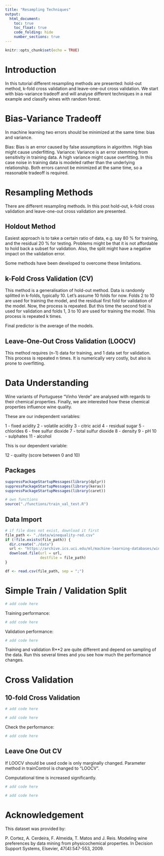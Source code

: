 ---
title: "Resampling Techniques"
output: 
  html_document:
    toc: true
    toc_float: true
    code_folding: hide
    number_sections: true
---

```{r setup, include=FALSE}
knitr::opts_chunk$set(echo = TRUE)
```

# Introduction

In this tutorial different resampling methods are presented: hold-out method, k-fold cross validation and leave-one-out cross validation. We start with bias-variance tradeoff and will analyse different techniques in a real example and classify wines with random forest.

# Bias-Variance Tradeoff
In machine learning two errors should be minimized at the same time: bias and variance.

Bias: Bias is an error caused by false assumptions in algorithm. High bias might cause underfitting.
Variance: Variance is an error stemming from sensitivity in training data. A high variance might cause overfitting. In this case noise in training data is modeled rather than the underlying relationship.
Both errors cannot be minimized at the same time, so a reasonable tradeoff is required.

# Resampling Methods

There are different resampling methods. In this post hold-out, k-fold cross validation and leave-one-out cross validation are presented.

## Holdout Method

Easiest approach is to take a certain ratio of data, e.g. say 80 % for training, and the residual 20 % for testing. Problems might be that it is not affordable to hold back a subset for validation. Also, the split might have a negative impact on the validation error.

Some methods have been developed to overcome these limitations.

## k-Fold Cross Validation (CV)

This method is a generalisation of hold-out method. Data is randomly splitted in k-folds, typically 10. Let’s assume 10 folds for now. Folds 2 to 10 are used for training the model, and the residual first fold for validation of the model. Now, the process is repeated. But this time the second fold is used for validation and folds 1, 3 to 10 are used for training the model. This process is repeated k times.

Final predictor is the average of the models.

## Leave-One-Out Cross Validation (LOOCV)

This method requires (n-1) data for training, and 1 data set for validation. This process is repeated n times. It is numerically very costly, but also is prone to overfitting.

# Data Understanding

Wine variants of Portuguese "Vinho Verde" are analysed with regards to their chemical properties. Finally, we are interested how these chemical properties influence wine quality.

These are our independent variables:

1 - fixed acidity 
2 - volatile acidity 
3 - citric acid 
4 - residual sugar 
5 - chlorides 
6 - free sulfur dioxide 
7 - total sulfur dioxide 
8 - density 
9 - pH 
10 - sulphates 
11 - alcohol 

This is our dependent variable:

12 - quality (score between 0 and 10)

## Packages

```{r}
suppressPackageStartupMessages(library(dplyr))
suppressPackageStartupMessages(library(keras))
suppressPackageStartupMessages(library(caret))

# own functions
source("./functions/train_val_test.R")
```


## Data Import

```{r}
# if file does not exist, download it first
file_path <- "./data/winequality-red.csv"
if (!file.exists(file_path)) {
  dir.create("./data")
  url <- "https://archive.ics.uci.edu/ml/machine-learning-databases/wine-quality/winequality-red.csv"
  download.file(url = url, 
                destfile = file_path)
}

df <- read.csv(file_path, sep = ";")
```


# Simple Train / Validation Split

```{r}
# add code here
```

Training performance:

```{r}
# add code here
```


Validation performance:

```{r}
# add code here
```

Training and validation R**2 are quite different and depend on sampling of the data. Run this several times and you see how much the performance changes.

# Cross Validation

## 10-fold Cross Validation

```{r}
# add code here
```


```{r}
# add code here
```

Check the performance:

```{r}
# add code here
```


## Leave One Out CV

If LOOCV should be used code is only marginally changed. Parameter method in trainControl is changed to “LOOCV”.

Computational time is increased significantly.

```{r}
# add code here
```

```{r}
# add code here
```

# Acknowledgement

This dataset was provided by:

P. Cortez, A. Cerdeira, F. Almeida, T. Matos and J. Reis. 
Modeling wine preferences by data mining from physicochemical properties. In Decision Support Systems, Elsevier, 47(4):547-553, 2009.
